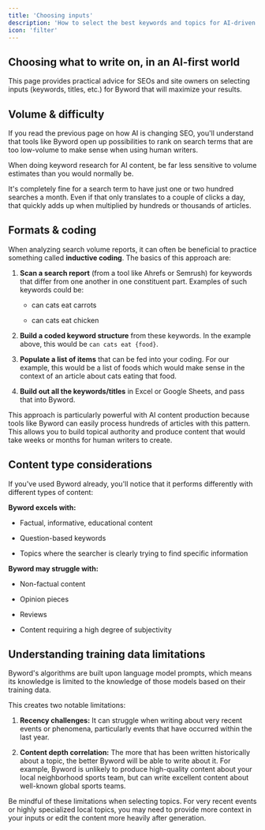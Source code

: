 ```yaml
---
title: 'Choosing inputs'
description: 'How to select the best keywords and topics for AI-driven content creation'
icon: 'filter'
---
```


## Choosing what to write on, in an AI-first world

This page provides practical advice for SEOs and site owners on selecting inputs (keywords, titles, etc.) for Byword that will maximize your results.

## Volume & difficulty

If you read the previous page on how AI is changing SEO, you'll understand that tools like Byword open up possibilities to rank on search terms that are too low-volume to make sense when using human writers.

<Tip>
  When doing keyword research for AI content, be far less sensitive to volume estimates than you would normally be.
</Tip>

It's completely fine for a search term to have just one or two hundred searches a month. Even if that only translates to a couple of clicks a day, that quickly adds up when multiplied by hundreds or thousands of articles.

## Formats & coding

When analyzing search volume reports, it can often be beneficial to practice something called **inductive coding**. The basics of this approach are:

1. **Scan a search report** (from a tool like Ahrefs or Semrush) for keywords that differ from one another in one constituent part. Examples of such keywords could be:

   * can cats eat carrots

   * can cats eat chicken

2. **Build a coded keyword structure** from these keywords. In the example above, this would be `can cats eat {food}`.

3. **Populate a list of items** that can be fed into your coding. For our example, this would be a list of foods which would make sense in the context of an article about cats eating that food.

4. **Build out all the keywords/titles** in Excel or Google Sheets, and pass that into Byword.

<Note>
  This approach is particularly powerful with AI content production because tools like Byword can easily process hundreds of articles with this pattern. This allows you to build topical authority and produce content that would take weeks or months for human writers to create.
</Note>

## Content type considerations

If you've used Byword already, you'll notice that it performs differently with different types of content:

**Byword excels with:**

* Factual, informative, educational content

* Question-based keywords

* Topics where the searcher is clearly trying to find specific information

**Byword may struggle with:**

* Non-factual content

* Opinion pieces

* Reviews

* Content requiring a high degree of subjectivity

## Understanding training data limitations

Byword's algorithms are built upon language model prompts, which means its knowledge is limited to the knowledge of those models based on their training data.

This creates two notable limitations:

1. **Recency challenges:** It can struggle when writing about very recent events or phenomena, particularly events that have occurred within the last year.

2. **Content depth correlation:** The more that has been written historically about a topic, the better Byword will be able to write about it. For example, Byword is unlikely to produce high-quality content about your local neighborhood sports team, but can write excellent content about well-known global sports teams.

<Warning>
  Be mindful of these limitations when selecting topics. For very recent events or highly specialized local topics, you may need to provide more context in your inputs or edit the content more heavily after generation.
</Warning>